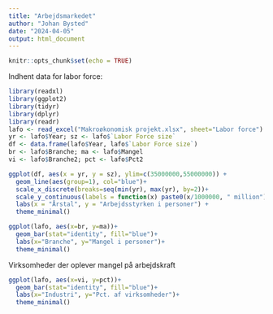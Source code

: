 ```yaml
---
title: "Arbejdsmarkedet"
author: "Johan Bysted"
date: "2024-04-05"
output: html_document
---
```


```r
knitr::opts_chunk$set(echo = TRUE)
```

Indhent data for labor force:

```r
library(readxl)
library(ggplot2)
library(tidyr)
library(dplyr)
library(readr)
lafo <- read_excel("Makroøkonomisk projekt.xlsx", sheet="Labor force")
yr <- lafo$Year; sz <- lafo$`Labor Force size`
df <- data.frame(lafo$Year, lafo$`Labor Force size`)
br <- lafo$Branche; ma <- lafo$Mangel
vi <- lafo$Branche2; pct <- lafo$Pct2
```


```r
ggplot(df, aes(x = yr, y = sz), ylim=c(35000000,55000000)) +
  geom_line(aes(group=1), col="blue")+
  scale_x_discrete(breaks=seq(min(yr), max(yr), by=2))+
  scale_y_continuous(labels = function(x) paste0(x/1000000, " million"))+
  labs(x = "Årstal", y = "Arbejdsstyrken i personer") +
  theme_minimal()
```

```r
ggplot(lafo, aes(x=br, y=ma))+
  geom_bar(stat="identity", fill="blue")+
  labs(x="Branche", y="Mangel i personer")+ 
  theme_minimal()
```


Virksomheder der oplever mangel på arbejdskraft
```r
ggplot(lafo, aes(x=vi, y=pct))+
  geom_bar(stat="identity", fill="blue")+
  labs(x="Industri", y="Pct. af virksomheder")+ 
  theme_minimal()
```

